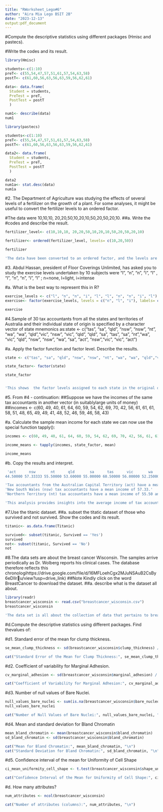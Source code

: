 ```yaml
---
title: "RWorksheet_Lego#6"
author: "Aira Mia Lego BSIT 2B"
date: "2023-12-13"
output:pdf_document
---
```


#Compute the descriptive statistics using different packages (Hmisc and pastecs).

#Write the codes and its result.

```r
library(Hmisc)

students<-c(1:10)
preT<- c(55,54,47,57,51,61,57,54,63,58)
postT<- c(61,60,56,63,56,63,59,56,62,61)

data<- data.frame(
  Student = students,
  PreTest = preT,
  PostTest = postT
  )

num1<- describe(data)
num1
```

```r
library(pastecs)

students<-c(1:10)
preT<- c(55,54,47,57,51,61,57,54,63,58)
postT<- c(61,60,56,63,56,63,59,56,62,61)

data2<- data.frame(
  Student = students,
  PreTest = preT,
  PostTest = postT
  )

data2
num1a<- stat.desc(data)
num1a
```

#2. The Department of Agriculture was studying the effects of several levels of a fertilizer on the growth of a plant. For some analyses, it might be useful to convert the fertilizer levels to an ordered factor.

#The data were 10,10,10, 20,20,50,10,20,10,50,20,50,20,10. ##a. Write the #codes and describe the result.

```r
fertilizer_level<- c(10,10,10, 20,20,50,10,20,10,50,20,50,20,10)

fertilizer<- ordered(fertilizer_level, levels= c(10,20,50))

fertilizer

'The data have been converted to an ordered factor, and the levels are ordered as 10<20<50.'
```

#3. Abdul Hassan, president of Floor Coverings Unlimited, has asked you to study the exercise levels undertaken by 10 subjects were "l", "n", "n", "i", "l" , "l", "n", "n", "i", "l" ; n=none, l=light, i=intense

#a. What is the best way to represent this in R?

```r
exercise_levels <- c("l", "n", "n", "i", "l", "l", "n", "n", "i", "l")
exercise<- factor(exercise_levels, levels = c("n", "l", "i"), labels= c("none", "light", "intense"))

exercise
```

#4.Sample of 30 tax accountants from all the states and territories of Australia and their individual state of origin is specified by a character vector of state mnemonics as:state \<- c("tas", "sa", "qld", "nsw", "nsw", "nt", "wa", "wa", "qld","vic", "nsw", "vic", "qld", "qld", "sa", "tas", "sa", "nt","wa", "vic", "qld", "nsw", "nsw", "wa", "sa", "act", "nsw","vic", "vic", "act")

#a. Apply the factor function and factor level. Describe the results.

```r
state <- c("tas", "sa", "qld", "nsw", "nsw", "nt", "wa", "wa", "qld","vic", "nsw", "vic", "qld", "qld", "sa", "tas", "sa", "nt","wa", "vic", "qld", "nsw", "nsw", "wa", "sa", "act", "nsw","vic", "vic", "act")

state_factor<- factor(state)

state_factor


'This shows  the factor levels assigned to each state in the original order. The levels are automatically ordered alphabetically.'
```

#5. From #4 - continuation: ##Suppose we have the incomes of the same tax accountants in another vector (in suitablylarge units of money) ##incomes \<- c(60, 49, 40, 61, 64, 60, 59, 54, 62, 69, 70, 42, 56, 61, 61, 61, 58, 51, 48, 65, 49, 49, 41, 48, 52, 46, 59, 46, 58, 43)

#a. Calculate the sample mean income for each state we can now use the special function tapply():

```r
incomes <- c(60, 49, 40, 61, 64, 60, 59, 54, 62, 69, 70, 42, 56, 61, 61, 61, 58, 51, 48, 65, 49, 49, 41, 48, 52, 46, 59, 46, 58, 43)

income_means <- tapply(incomes, state_factor, mean)

income_means
```

#b. Copy the results and interpret.

```r
 'act      nsw       nt      qld       sa      tas      vic       wa 
44.50000 57.33333 55.50000 53.60000 55.00000 60.50000 56.00000 52.25000'

'Tax accountants from the Australian Capital Territory (act) have a mean income of 44.50.'
'New South Wales (nsw) tax accountants have a mean income of 57.33.'
'Northern Territory (nt) tax accountants have a mean income of 55.50 and so on for the others'

'This analysis provides insights into the average income of tax accountants in each state based on the provided data.'
```

#7.Use the titanic dataset. ##a. subset the titatic dataset of those who survived and not survived. Show the codes and its result.

```r
titanic<- as.data.frame(Titanic)

survived<- subset(titanic, Survived == 'Yes')
survived
not<- subset(titanic, Survived == 'No')
not
```

#8.The data sets are about the breast cancer Wisconsin. The samples arrive periodically as Dr. Wolberg reports his clinical cases. The database therefore reflects this chronologihttps://drive.google.com/file/d/16MFLoehCgx2MJuNSAuB2CsBy6eDIIru/view?usp=drive_link) ##Note Kindly click on the word BreastCancer to download the dataset. ##a. describe what is the dataset all about.

```r
library(readr)
breastcancer_wisconsin <- read.csv("breastcancer_wisconsin.csv")
breastcancer_wisconsin

'The data set is all about the collection of data that pertains to breast cancer diagnosis'
```

#d.Compute the descriptive statistics using different packages. Find thevalues of:

#d1. Standard error of the mean for clump thickness.

```r
se_mean_clump_thickness <- sd(breastcancer_wisconsin$clump_thickness) / sqrt(length(breastcancer_wisconsin$clump_thickness))

cat("Standard Error of the Mean for Clump Thickness:", se_mean_clump_thickness, "\n")
```

#d2. Coefficient of variability for Marginal Adhesion.

```r
cv_marginal_adhesion <- sd(breastcancer_wisconsin$marginal_adhesion) / mean(breastcancer_wisconsin$marginal_adhesion) * 100

cat("Coefficient of Variability for Marginal Adhesion:", cv_marginal_adhesion, "%\n")

```

#d3. Number of null values of Bare Nuclei.

```r
null_values_bare_nuclei <- sum(is.na(breastcancer_wisconsin$bare_nucleoli))
null_values_bare_nuclei

cat("Number of Null Values of Bare Nuclei:", null_values_bare_nuclei, "\n")

```

#d4. Mean and standard deviation for Bland Chromatin

```r
mean_bland_chromatin <- mean(breastcancer_wisconsin$bland_chromatin)
sd_bland_chromatin <- sd(breastcancer_wisconsin$bland_chromatin)

cat("Mean for Bland Chromatin:", mean_bland_chromatin, "\n")
cat("Standard Deviation for Bland Chromatin:", sd_bland_chromatin, "\n")

```

#d5. Confidence interval of the mean for Uniformity of Cell Shape

```r
ci_mean_uniformity_cell_shape <- t.test(breastcancer_wisconsin$shape_uniformity)$conf.int

cat("Confidence Interval of the Mean for Uniformity of Cell Shape:", ci_mean_uniformity_cell_shape, "\n")
```

#d. How many attributes?

```r
num_attributes <- ncol(breastcancer_wisconsin)

cat("Number of attributes (columns):", num_attributes, "\n")
```

